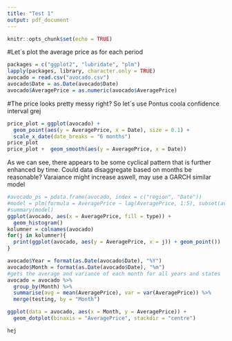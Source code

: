 ```yaml
---
title: "Test 1"
output: pdf_document
---
```


```r
knitr::opts_chunk$set(echo = TRUE)
```

#Let´s plot the average price as for each period
```r
packages = c("ggplot2", "lubridate", "plm")
lapply(packages, library, character.only = TRUE)
avocado = read.csv("avocado.csv")
avocado$Date = as.Date(avocado$Date)
avocado$AveragePrice = as.numeric(avocado$AveragePrice)
```

#The price looks pretty messy right? So let´s use Pontus coola confidence interval grej

```r
price_plot = ggplot(avocado) +
  geom_point(aes(y = AveragePrice, x = Date), size = 0.1) + 
  scale_x_date(date_breaks = "6 months")
price_plot
price_plot +  geom_smooth(aes(y = AveragePrice, x = Date))
```
As we can see, there appears to be some cyclical pattern that is further enhanced by time. Could data disaggregate  based on months be reasonable?
Varaiance might increase aswell, may use a GARCH similar model

```r
#avocado_ps = pdata.frame(avocado, index = c("region", "Date"))
#model = plm(formula = AveragePrice ~ lag(AveragePrice, 1:5), subset(avocado_ps, type == "conventional"))
#summary(model)
ggplot(avocado, aes(x = AveragePrice, fill = type)) +
  geom_histogram()
kolumner = colnames(avocado)
for(j in kolumner){
  print(ggplot(avocado, aes(y = AveragePrice, x = j)) + geom_point())
}
```
```r
avocado$Year = format(as.Date(avocado$Date), "%Y")
avocado$Month = format(as.Date(avocado$Date), "%m")
#gets the average and variance of each month for all years and states
avocado = avocado %>% 
  group_by(Month) %>%
  summarise(avg = mean(AveragePrice), var = var(AveragePrice)) %>% 
  merge(testing, by = "Month")

ggplot(data = avocado, aes(x = Month, y = AveragePrice)) +
  geom_dotplot(binaxis = "AveragePrice", stackdir = "centre")

hej

```
  
